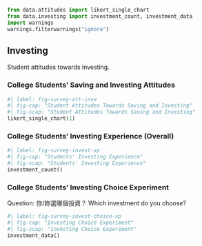```python
from data.attitudes import likert_single_chart
from data.investing import investment_count, investment_data
import warnings
warnings.filterwarnings("ignore")
```

## Investing

Student attitudes towards investing.

### College Students' Saving and Investing Attitudes

```python
#| label: fig-survey-att-inve
#| fig-cap: "Student Attitudes Towards Saving and Investing"
#| fig-scap: "Student Attitudes Towards Saving and Investing"
likert_single_chart(1)
```

### College Students' Investing Experience (Overall)

```python
#| label: fig-survey-invest-xp
#| fig-cap: "Students' Investing Experience"
#| fig-scap: "Students' Investing Experience"
investment_count()
```

### College Students' Investing Choice Experiment

Question: 你/妳選哪個投資？ Which investment do you choose?

```python
#| label: fig-survey-invest-choice-xp
#| fig-cap: "Investing Choice Experiment"
#| fig-scap: "Investing Choice Experiment"
investment_data()
```